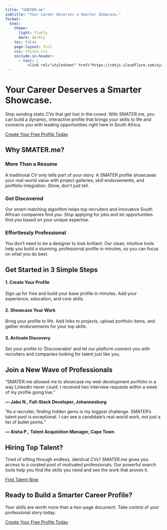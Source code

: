 ```yaml
---
title: "SMATER.me"
subtitle: "Your Career Deserves a Smarter Showcase."
format: 
  html:
    theme:
      light: flatly
      dark: darkly
    toc: false
    page-layout: full
    css: styles.css
    include-in-header:
      - text: |
          <link rel="stylesheet" href="https://cdnjs.cloudflare.com/ajax/libs/font-awesome/6.5.2/css/all.min.css">
---
```


::: {#hero-section}
# Your Career Deserves a Smarter Showcase.

Stop sending static CVs that get lost in the crowd. With SMATER.me, you can build a dynamic, interactive profile that brings your skills to life and connects you with leading opportunities right here in South Africa.

[Create Your Free Profile Today](register.qmd){.cta-button}
:::


::: {.section}
## Why SMATER.me?

::: {.grid}
  
::: {.g-col-12 .g-col-md-4}
### <i class="fa-solid fa-file-lines"></i> More Than a Resume
A traditional CV only tells part of your story. A SMATER profile showcases your real-world value with project galleries, skill endorsements, and portfolio integration. Show, don't just tell.
:::
  
::: {.g-col-12 .g-col-md-4}
### <i class="fa-solid fa-magnifying-glass-chart"></i> Get Discovered
Our smart-matching algorithm helps top recruiters and innovative South African companies find *you*. Stop applying for jobs and let opportunities find you based on your unique expertise.
:::
  
::: {.g-col-12 .g-col-md-4}
### <i class="fa-solid fa-wand-magic-sparkles"></i> Effortlessly Professional
You don't need to be a designer to look brilliant. Our clean, intuitive tools help you build a stunning, professional profile in minutes, so you can focus on what you do best.
:::
  
:::
:::


::: {.section .section-light-bg}
## Get Started in 3 Simple Steps

::: {.grid .text-start}

::: {.g-col-12 .g-col-md-4}
#### 1. Create Your Profile
Sign up for free and build your base profile in minutes. Add your experience, education, and core skills.
:::

::: {.g-col-12 .g-col-md-4}
#### 2. Showcase Your Work
Bring your profile to life. Add links to projects, upload portfolio items, and gather endorsements for your top skills.
:::

::: {.g-col-12 .g-col-md-4}
#### 3. Activate Discovery
Set your profile to 'Discoverable' and let our platform connect you with recruiters and companies looking for talent just like you.
:::
  
:::
:::


::: {.section}
## Join a New Wave of Professionals

::: {.grid}

::: {.g-col-12 .g-col-md-6}
::: {.callout-note appearance="simple"}
"SMATER.me allowed me to showcase my web development portfolio in a way LinkedIn never could. I received two interview requests within a week of my profile going live."

**— Jabu N., Full-Stack Developer, Johannesburg**
:::
:::

::: {.g-col-12 .g-col-md-6}
::: {.callout-note appearance="simple"}
"As a recruiter, finding hidden gems is my biggest challenge. SMATER's talent pool is exceptional. I can see a candidate's real-world work, not just a list of bullet points."

**— Aisha P., Talent Acquisition Manager, Cape Town**
:::
:::

:::
:::


::: {.section .recruiter-section}
## Hiring Top Talent?

Tired of sifting through endless, identical CVs? SMATER.me gives you access to a curated pool of motivated professionals. Our powerful search tools help you find the skills you need and see the work that proves it.

[Find Talent Now](#){.cta-button .secondary-cta}
:::


::: {.section}
## Ready to Build a Smarter Career Profile?

Your skills are worth more than a two-page document. Take control of your professional story today.

[Create Your Free Profile Today](register.qmd){.cta-button}
:::